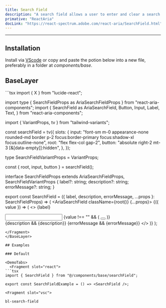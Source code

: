 ```yaml
---
title: Search Field
description: "A search field allows a user to enter and clear a search query."
primative: "ReactAria"
docLink: "https://react-spectrum.adobe.com/react-aria/SearchField.html"
---
```

---

<MdxExample>
<SearchField label="Search" client:load/>
</MdxExample>

## Installation

Install via [VScode](/docs/getting-started/vsc) or copy and paste the potion below into a new file, preferably in a folder at _components/base_.

## BaseLayer

<BaseLayer>
<Fragment slot="contentSlot">
```tsx
import { X } from "lucide-react";

import type { SearchFieldProps as AriaSearchFieldProps } from "react-aria-components";
import {
  SearchField as AriaSearchField,
  Button,
  Input,
  Label,
  Text,
} from "react-aria-components";

import { VariantProps, tv } from "tailwind-variants";

const searchField = tv({
  slots: {
    input:
      "font-sm m-0 appearance-none rounded-md border p-2 focus:border-primary focus:shadow-xl focus:outline-none",
    root: "flex flex-col gap-2",
    button: "absolute right-2 mt-3 [&[data-empty]]:hidden",
  },
});

type SearchFieldVariantProps = VariantProps<typeof searchField>;

const { root, input, button } = searchField();

interface SearchFieldProps
  extends AriaSearchFieldProps,
    SearchFieldVariantProps {
  label?: string;
  description?: string;
  errorMessage?: string;
}

export const SearchField = ({
  label,
  description,
  errorMessage,
  ...props
}: SearchFieldProps) => (
  <AriaSearchField className={root()} {...props}>
    {({ value }) => (
      <>
        <Label>{label}</Label>
        <div className="relative items-center">
          <Input className={input()} />
          {value !== "" && (
            <Button className={button()}>
              <X />
            </Button>
          )}
        </div>
        {description && <Text slot="description">{description}</Text>}
        {errorMessage && <Text slot="errorMessage">{errorMessage}</Text>}
      </>
    )}
  </AriaSearchField>
);

```
</Fragment>
</BaseLayer>

## Examples

### Default 

<DemoTabs>
  <Fragment slot="react">
```tsx
import { SearchField } from "@/components/base/searchField";

export const SearchFieldExample = () => <SearchField />;

```
  </Fragment>

    <Fragment slot="vsc">
```bash
bl-search-field
```
  </Fragment>
</DemoTabs>


